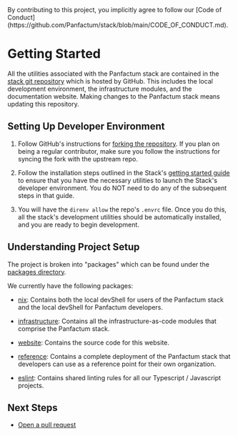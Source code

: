 
<MarkdownAlert severity="info">
  By contributing to this project, you implicitly agree to follow our [Code of Conduct](https://github.com/Panfactum/stack/blob/main/CODE_OF_CONDUCT.md).
</MarkdownAlert>

# Getting Started

All the utilities associated with the Panfactum stack are contained in the [stack git repository](https://github.com/Panfactum/stack)
which is hosted by GitHub. This includes the local development environment, the infrastructure modules, and the documentation
website. Making changes to the Panfactum stack means updating this repository.

## Setting Up Developer Environment

1. Follow GitHub's instructions for [forking the repository](https://docs.github.com/en/pull-requests/collaborating-with-pull-requests/working-with-forks/fork-a-repo).
   If you plan on being a regular contributor, make sure you follow the instructions for syncing the fork with the upstream repo.

2. Follow the installation steps outlined in the Stack's [getting started guide](/docs/main/guides/getting-started/install-tooling)
   to ensure that you have the necessary utilities to launch the Stack's developer environment. You do NOT need
   to do any of the subsequent steps in that guide.

3. You will have the `direnv allow` the repo's `.envrc` file. Once you do this, all the stack's development utilities
   should be automatically installed, and you are ready to begin development.

## Understanding Project Setup

The project is broken into "packages" which can be found under the [packages directory](https://github.com/Panfactum/stack/tree/main/packages).

We currently have the following packages:

* [nix](https://github.com/Panfactum/stack/tree/__PANFACTUM_VERSION_MAIN__/packages/nix): Contains both the local devShell for
  users of the Panfactum stack and the local devShell for Panfactum developers.

* [infrastructure](https://github.com/Panfactum/stack/tree/__PANFACTUM_VERSION_MAIN__/packages/infrastructure): Contains all the
  infrastructure-as-code modules that comprise the Panfactum stack.

* [website](https://github.com/Panfactum/stack/tree/__PANFACTUM_VERSION_MAIN__/packages/website): Contains the source code for this website.

* [reference](https://github.com/Panfactum/stack/tree/__PANFACTUM_VERSION_MAIN__/packages/reference): Contains a complete deployment
  of the Panfactum stack that developers can use as a reference point for their own organization.

* [eslint](https://github.com/Panfactum/stack/tree/__PANFACTUM_VERSION_MAIN__/packages/eslint): Contains shared linting rules for all our
  Typescript / Javascript projects.

## Next Steps

* [Open a pull request](/docs/main/guides/contributing/pull-requests)
